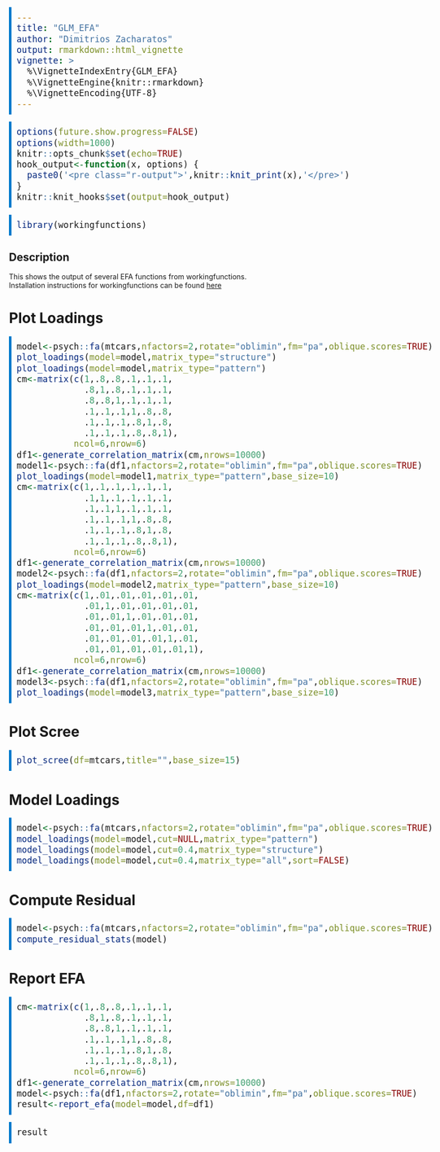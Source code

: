 ```yaml
---
title: "GLM_EFA"
author: "Dimitrios Zacharatos"
output: rmarkdown::html_vignette
vignette: >
  %\VignetteIndexEntry{GLM_EFA}
  %\VignetteEngine{knitr::rmarkdown}
  %\VignetteEncoding{UTF-8}
---
```

  
<style>
body { max-width: 95%; margin: 0 auto; padding: 0; } 
.container { width: 100%; max-width: none; } 
/* Example for wider tables */ 
table { width: 80%; table-layout: fixed; } 
th, td { padding: 8px; text-align: left; } 
/* Styling for input code */
pre { 
  background-color: #f4f4f4; /* Light gray background for input */
  border-left: 5px solid #007ACC; /* Blue border */
  padding: 10px;
  font-size: 20px !important;
}
/* Styling for output */
pre.r-output {
  background-color: #e8f5e9; /* Light green background for output */
  border-left: 5px solid #388E3C; /* Green border */
  padding: 10px;
  font-size: 15px !important;
}
</style>

```r
options(future.show.progress=FALSE)
options(width=1000)
knitr::opts_chunk$set(echo=TRUE)
hook_output<-function(x, options) {
  paste0('<pre class="r-output">',knitr::knit_print(x),'</pre>')
}
knitr::knit_hooks$set(output=hook_output)
```

```r
library(workingfunctions)
```

## Description
This shows the output of several EFA functions from workingfunctions.  
Installation instructions for workingfunctions can be found [here](https://github.com/sedzinfo/workingfunctions)

# Plot Loadings
```r
model<-psych::fa(mtcars,nfactors=2,rotate="oblimin",fm="pa",oblique.scores=TRUE)
plot_loadings(model=model,matrix_type="structure")
plot_loadings(model=model,matrix_type="pattern")
cm<-matrix(c(1,.8,.8,.1,.1,.1,
             .8,1,.8,.1,.1,.1,
             .8,.8,1,.1,.1,.1,
             .1,.1,.1,1,.8,.8,
             .1,.1,.1,.8,1,.8,
             .1,.1,.1,.8,.8,1),
           ncol=6,nrow=6)
df1<-generate_correlation_matrix(cm,nrows=10000)
model1<-psych::fa(df1,nfactors=2,rotate="oblimin",fm="pa",oblique.scores=TRUE)
plot_loadings(model=model1,matrix_type="pattern",base_size=10)
cm<-matrix(c(1,.1,.1,.1,.1,.1,
             .1,1,.1,.1,.1,.1,
             .1,.1,1,.1,.1,.1,
             .1,.1,.1,1,.8,.8,
             .1,.1,.1,.8,1,.8,
             .1,.1,.1,.8,.8,1),
           ncol=6,nrow=6)
df1<-generate_correlation_matrix(cm,nrows=10000)
model2<-psych::fa(df1,nfactors=2,rotate="oblimin",fm="pa",oblique.scores=TRUE)
plot_loadings(model=model2,matrix_type="pattern",base_size=10)
cm<-matrix(c(1,.01,.01,.01,.01,.01,
             .01,1,.01,.01,.01,.01,
             .01,.01,1,.01,.01,.01,
             .01,.01,.01,1,.01,.01,
             .01,.01,.01,.01,1,.01,
             .01,.01,.01,.01,.01,1),
           ncol=6,nrow=6)
df1<-generate_correlation_matrix(cm,nrows=10000)
model3<-psych::fa(df1,nfactors=2,rotate="oblimin",fm="pa",oblique.scores=TRUE)
plot_loadings(model=model3,matrix_type="pattern",base_size=10)
```

# Plot Scree
```r
plot_scree(df=mtcars,title="",base_size=15)
```

# Model Loadings
```r
model<-psych::fa(mtcars,nfactors=2,rotate="oblimin",fm="pa",oblique.scores=TRUE)
model_loadings(model=model,cut=NULL,matrix_type="pattern")
model_loadings(model=model,cut=0.4,matrix_type="structure")
model_loadings(model=model,cut=0.4,matrix_type="all",sort=FALSE)
```

# Compute Residual
```r
model<-psych::fa(mtcars,nfactors=2,rotate="oblimin",fm="pa",oblique.scores=TRUE)
compute_residual_stats(model)
```

# Report EFA
```r
cm<-matrix(c(1,.8,.8,.1,.1,.1,
             .8,1,.8,.1,.1,.1,
             .8,.8,1,.1,.1,.1,
             .1,.1,.1,1,.8,.8,
             .1,.1,.1,.8,1,.8,
             .1,.1,.1,.8,.8,1),
           ncol=6,nrow=6)
df1<-generate_correlation_matrix(cm,nrows=10000)
model<-psych::fa(df1,nfactors=2,rotate="oblimin",fm="pa",oblique.scores=TRUE)
result<-report_efa(model=model,df=df1)
```

```r
result
```





